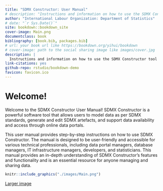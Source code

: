 ```yaml
--- 
title: "SDMX Constructor: User Manual"
# description: "Instructions and information on how to use the SDMX Constructor tool"
author: "International Labour Organization: Department of Statistics"
# date: "`r Sys.Date()`"
site: bookdown::bookdown_site
cover-image: Main.png
documentclass: book
bibliography: [book.bib, packages.bib]
# url: your book url like https://bookdown.org/yihui/bookdown
# cover-image: path to the social sharing image like images/cover.jpg
description: |
  Instructions and information on how to use the SDMX Constructor tool
link-citations: yes
github-repo: rstudio/bookdown-demo
favicon: favicon.ico
---
```


# Welcome! {-}

Welcome to the SDMX Constructor User Manual! SDMX Constructor is a powerful software tool that allows users to model data as per SDMX standards, generate and edit SDMX artefacts, and support data availability and access through online data portals.

This user manual provides step-by-step instructions on how to use SDMX Constructor. The manual is designed to be user-friendly and accessible for various technical professionals, including data portal managers, database managers, IT infrastructure managers, developers, and statisticians. This manual provides an in-depth understanding of SDMX Constructor's features and functionality and is an essential resource for anyone managing and sharing data.

```r
knitr::include_graphics("./images/Main.png")
```
[Larger image](images/Main.png)
